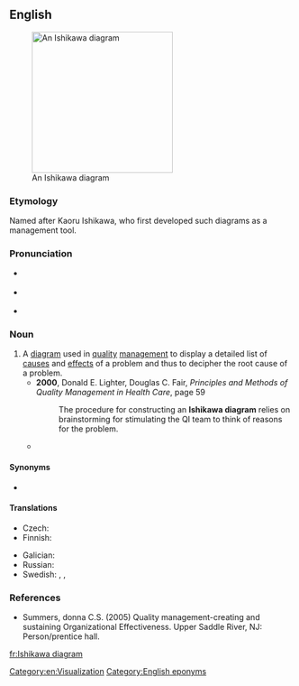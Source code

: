 ==English==
{{was wotd|2009|February|17}}
{{wikipedia}}
[[Image:Ursache Wirkung Diagramm allgemein.png|thumb|250px|An Ishikawa diagram]]

===Etymology===
Named after Kaoru Ishikawa, who first developed such diagrams as a management tool.

===Pronunciation===
* {{a|UK}} {{IPA|/ˌɪ.ʃɪˈkɑ.wɑ ˈdaɪ.ə.ɡɹæm/|lang=en}}
* {{a|US}} {{IPA|/ˌɪ.ʃiˈkɑ.wɑ ˈdaɪ.ə.ɡɹæm/|lang=en}}
* {{audio|en-us-Ishikawa diagram.ogg|Audio (US)|lang=en}}

===Noun===
{{en-noun}}

# A [[diagram]] used in [[quality]] [[management]] to display a detailed list of [[cause]]s and [[effect]]s of a problem and thus to decipher the root cause of a problem.
#* '''2000''', Donald E. Lighter, Douglas C. Fair, ''Principles and Methods of Quality Management in Health Care'', ‎page 59
#*: The procedure for constructing an '''Ishikawa diagram''' relies on brainstorming for stimulating the QI team to think of reasons for the problem.
#* {{quote-text|year=2001|author=Judy Hankins|title=Infusion Therapy in Clinical Practice|page=42|passage=The '''Ishikawa diagram''' is used extensively in what is termed ''root cause analysis'', meaning the development of hypotheses of why an event occurred.}}

====Synonyms====
* {{l|en|fishbone diagram}}

====Translations====
{{trans-top|display of causes and effects}}
* Czech: {{t|cs|diagram rybí kosti|m}}
* Finnish: {{t|fi|kalanruotokaavio}}
{{trans-mid}}
* Galician: {{t|gl|diagrama en espiña}}
* Russian: {{t|ru|диагра́мма причинно-следственных связей|f}}
* Swedish: {{t|sv|fiskbensdiagram|n}}, {{t|sv|Ishikawadiagram|n}}, {{t|sv|orsak-verkan-diagram|n}}
{{trans-bottom}}

===References===
* Summers, donna C.S. (2005) Quality management-creating and sustaining Organizational Effectiveness. Upper Saddle River, NJ: Person/prentice hall.

[[Category:en:Visualization]]
[[Category:English eponyms]]
[[fr:Ishikawa diagram]]